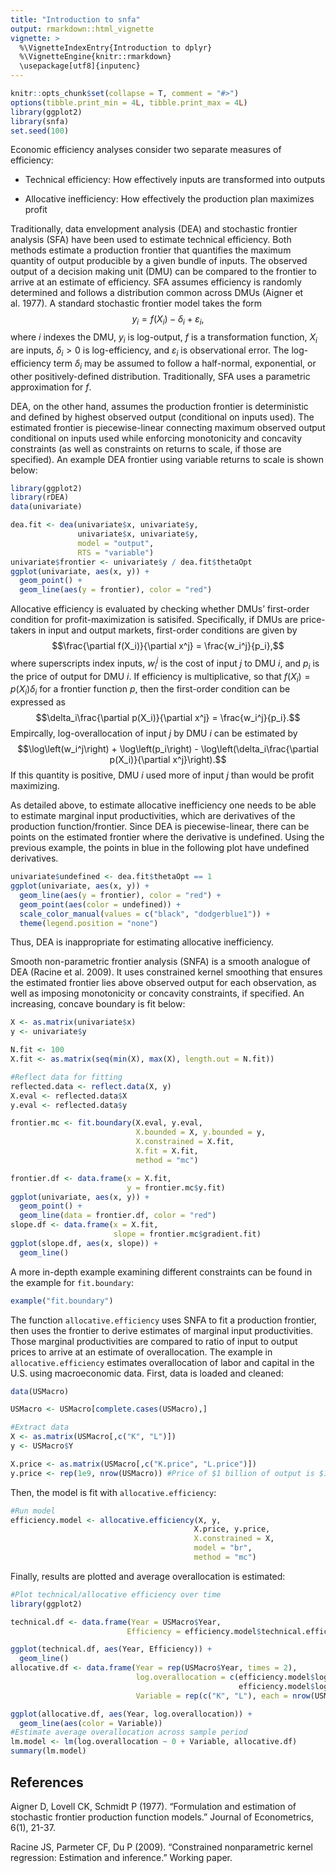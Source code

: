 ```yaml
---
title: "Introduction to snfa"
output: rmarkdown::html_vignette
vignette: >
  %\VignetteIndexEntry{Introduction to dplyr}
  %\VignetteEngine{knitr::rmarkdown}
  \usepackage[utf8]{inputenc}
---
```


```r
knitr::opts_chunk$set(collapse = T, comment = "#>")
options(tibble.print_min = 4L, tibble.print_max = 4L)
library(ggplot2)
library(snfa)
set.seed(100)
```

Economic efficiency analyses consider two separate measures of efficiency:

* Technical efficiency: How effectively inputs are transformed into outputs

* Allocative inefficiency: How effectively the production plan maximizes profit

Traditionally, data envelopment analysis (DEA) and stochastic frontier analysis (SFA) have been used to estimate technical efficiency. Both methods estimate a production frontier that quantifies the maximum quantity of output producible by a given bundle of inputs. The observed output of a decision making unit (DMU) can be compared to the frontier to arrive at an estimate of efficiency. SFA assumes efficiency is randomly determined and follows a distribution common across DMUs (Aigner et al. 1977). A standard stochastic frontier model takes the form
$$y_i = f(X_i) - \delta_i + \varepsilon_i,$$
where $i$ indexes the DMU, $y_i$ is log-output, $f$ is a transformation function, $X_i$ are inputs, $\delta_i > 0$ is log-efficiency, and $\varepsilon_i$ is observational error. The log-efficiency term $\delta_i$ may be assumed to follow a half-normal, exponential, or other positively-defined distribution. Traditionally, SFA uses a parametric approximation for $f$.

DEA, on the other hand, assumes the production frontier is deterministic and defined by highest observed output (conditional on inputs used). The estimated frontier is piecewise-linear connecting maximum observed output conditional on inputs used while enforcing monotonicity and concavity constraints (as well as constraints on returns to scale, if those are specified). An example DEA frontier using variable returns to scale is shown below:

```r
library(ggplot2)
library(rDEA)
data(univariate)

dea.fit <- dea(univariate$x, univariate$y,
               univariate$x, univariate$y,
               model = "output",
               RTS = "variable")
univariate$frontier <- univariate$y / dea.fit$thetaOpt
ggplot(univariate, aes(x, y)) +
  geom_point() +
  geom_line(aes(y = frontier), color = "red")
```

Allocative efficiency is evaluated by checking whether DMUs' first-order condition for profit-maximization is satisifed. Specifically, if DMUs are price-takers in input and output markets, first-order conditions are given by
$$\frac{\partial f(X_i)}{\partial x^j} = \frac{w_i^j}{p_i},$$
where superscripts index inputs, $w_i^j$ is the cost of input $j$ to DMU $i$, and $p_i$ is the price of output for DMU $i$. If efficiency is multiplicative, so that $f(X_i) = p(X_i)\delta_i$ for a frontier function $p$, then the first-order condition can be expressed as 
$$\delta_i\frac{\partial p(X_i)}{\partial x^j} = \frac{w_i^j}{p_i}.$$
Empircally, log-overallocation of input $j$ by DMU $i$ can be estimated by
$$\log\left(w_i^j\right) + \log\left(p_i\right) - \log\left(\delta_i\frac{\partial p(X_i)}{\partial x^j}\right).$$
If this quantity is positive, DMU $i$ used more of input $j$ than would be profit maximizing.

As detailed above, to estimate allocative inefficiency one needs to be able to estimate marginal input productivities, which are derivatives of the production function/frontier. Since DEA is piecewise-linear, there can be points on the estimated frontier where the derivative is undefined. Using the previous example, the points in blue in the following plot have undefined derivatives.
```r
univariate$undefined <- dea.fit$thetaOpt == 1
ggplot(univariate, aes(x, y)) +
  geom_line(aes(y = frontier), color = "red") +
  geom_point(aes(color = undefined)) +
  scale_color_manual(values = c("black", "dodgerblue1")) +
  theme(legend.position = "none")
```

Thus, DEA is inappropriate for estimating allocative inefficiency.

Smooth non-parametric frontier analysis (SNFA) is a smooth analogue of DEA (Racine et al. 2009). It uses constrained kernel smoothing that ensures the estimated frontier lies above observed output for each observation, as well as imposing monotonicity or concavity constraints, if specified. An increasing, concave boundary is fit below:
```r
X <- as.matrix(univariate$x)
y <- univariate$y

N.fit <- 100
X.fit <- as.matrix(seq(min(X), max(X), length.out = N.fit))

#Reflect data for fitting
reflected.data <- reflect.data(X, y)
X.eval <- reflected.data$X
y.eval <- reflected.data$y

frontier.mc <- fit.boundary(X.eval, y.eval, 
                            X.bounded = X, y.bounded = y,
                            X.constrained = X.fit,
                            X.fit = X.fit,
                            method = "mc")

frontier.df <- data.frame(x = X.fit,
                          y = frontier.mc$y.fit)
ggplot(univariate, aes(x, y)) +
  geom_point() +
  geom_line(data = frontier.df, color = "red")
slope.df <- data.frame(x = X.fit,
                       slope = frontier.mc$gradient.fit)
ggplot(slope.df, aes(x, slope)) +
  geom_line()
```

A more in-depth example examining different constraints can be found in the example for `fit.boundary`:
```r
example("fit.boundary")
```

The function `allocative.efficiency` uses SNFA to fit a production frontier, then uses the frontier to derive estimates of marginal input productivities. Those marginal productivities are compared to ratio of input to output prices to arrive at an estimate of overallocation. The example in `allocative.efficiency` estimates overallocation of labor and capital in the U.S. using macroeconomic data. First, data is loaded and cleaned:
```r
data(USMacro)

USMacro <- USMacro[complete.cases(USMacro),]

#Extract data
X <- as.matrix(USMacro[,c("K", "L")])
y <- USMacro$Y

X.price <- as.matrix(USMacro[,c("K.price", "L.price")])
y.price <- rep(1e9, nrow(USMacro)) #Price of $1 billion of output is $1 billion
```

Then, the model is fit with `allocative.efficiency`:
```r
#Run model
efficiency.model <- allocative.efficiency(X, y,
                                         X.price, y.price,
                                         X.constrained = X,
                                         model = "br",
                                         method = "mc")
```

Finally, results are plotted and average overallocation is estimated:
```r
#Plot technical/allocative efficiency over time
library(ggplot2)

technical.df <- data.frame(Year = USMacro$Year,
                          Efficiency = efficiency.model$technical.efficiency)

ggplot(technical.df, aes(Year, Efficiency)) +
  geom_line()
allocative.df <- data.frame(Year = rep(USMacro$Year, times = 2),
                            log.overallocation = c(efficiency.model$log.overallocation[,1],
                                                   efficiency.model$log.overallocation[,2]),
                            Variable = rep(c("K", "L"), each = nrow(USMacro)))

ggplot(allocative.df, aes(Year, log.overallocation)) +
  geom_line(aes(color = Variable))
#Estimate average overallocation across sample period
lm.model <- lm(log.overallocation ~ 0 + Variable, allocative.df)
summary(lm.model)
```

## References

Aigner D, Lovell CK, Schmidt P (1977). "Formulation and estimation of stochastic frontier production function models." Journal of Econometrics, 6(1), 21-37.

Racine JS, Parmeter CF, Du P (2009). "Constrained nonparametric kernel regression: Estimation and inference." Working paper.
